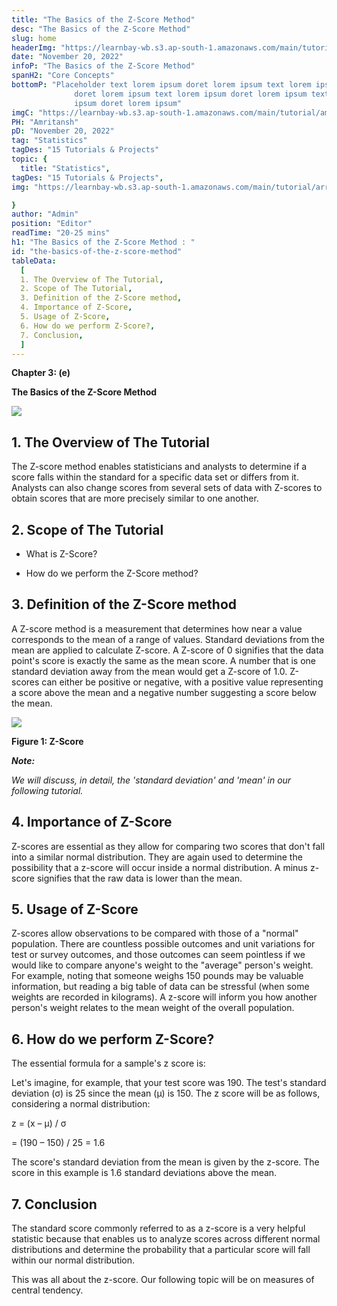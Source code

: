 ```yaml
---
title: "The Basics of the Z-Score Method"
desc: "The Basics of the Z-Score Method"
slug: home
headerImg: "https://learnbay-wb.s3.ap-south-1.amazonaws.com/main/tutorial/python.png"
date: "November 20, 2022"
infoP: "The Basics of the Z-Score Method"
spanH2: "Core Concepts"
bottomP: "Placeholder text lorem ipsum doret lorem ipsum text lorem ipsum
              doret lorem ipsum text lorem ipsum doret lorem ipsum text lorem
              ipsum doret lorem ipsum"
imgC: "https://learnbay-wb.s3.ap-south-1.amazonaws.com/main/tutorial/amritansh.png"
PH: "Amritansh"
pD: "November 20, 2022"
tag: "Statistics"
tagDes: "15 Tutorials & Projects"
topic: {
  title: "Statistics",
tagDes: "15 Tutorials & Projects",
img: "https://learnbay-wb.s3.ap-south-1.amazonaws.com/main/tutorial/arrow.png"

}
author: "Admin"
position: "Editor"
readTime: "20-25 mins"
h1: "The Basics of the Z-Score Method : "
id: "the-basics-of-the-z-score-method"
tableData:
  [
  1. The Overview of The Tutorial, 
  2. Scope of The Tutorial,  
  3. Definition of the Z-Score method,  
  4. Importance of Z-Score,  
  5. Usage of Z-Score,
  6. How do we perform Z-Score?,
  7. Conclusion,
  ]
---
```




**Chapter 3: (e)**

**The Basics of the Z-Score Method**





<img src="https://learnbay-wb.s3.ap-south-1.amazonaws.com/main/tutorial/statistics/The+Basics+of+the+Z-Score+Method.jpg"></img>


## 1. The Overview of The Tutorial



The Z-score method enables statisticians and analysts to determine if a score falls within the standard for a specific data set or differs from it. Analysts can also change scores from several sets of data with Z-scores to obtain scores that are more precisely similar to one another.



## 2. Scope of The Tutorial





* What is Z-Score?


* How do we perform the Z-Score method?




## 3. Definition of the Z-Score method



A Z-score method is a measurement that determines how near a value corresponds to the mean of a range of values. Standard deviations from the mean are applied to calculate Z-score. A Z-score of 0 signifies that the data point's score is exactly the same as the mean score. A number that is one standard deviation away from the mean would get a Z-score of 1.0. Z-scores can either be positive or negative, with a positive value representing a score above the mean and a negative number suggesting a score below the mean.


        

<img src="https://learnbay-wb.s3.ap-south-1.amazonaws.com/main/tutorial/statistics/z-score+figure+1.jpg"></img>



**Figure 1: Z-Score**


**_Note:_**

_We will discuss, in detail, the 'standard deviation' and 'mean' in our following tutorial._



## 4. Importance of Z-Score

Z-scores are essential as they allow for comparing two scores that don't fall into a similar normal distribution. They are again used to determine the possibility that a z-score will occur inside a normal distribution. A minus z-score signifies that the raw data is lower than the mean.



## 5. Usage of Z-Score





Z-scores allow observations to be compared with those of a "normal" population. There are countless possible outcomes and unit variations for test or survey outcomes, and those outcomes can seem pointless if we would like to compare anyone's weight to the "average" person's weight. For example, noting that someone weighs 150 pounds may be valuable information, but reading a big table of data can be stressful (when some weights are recorded in kilograms). A z-score will inform you how another person's weight relates to the mean weight of the overall population.



## 6. How do we perform Z-Score?




The essential formula for a sample's z score is:

Let's imagine, for example, that your test score was 190. The test's standard deviation (σ) is 25 since the mean (μ) is 150. The z score will be as follows, considering a normal distribution:

z = (x – μ) / σ

= (190 – 150) / 25 = 1.6

The score's standard deviation from the mean is given by the z-score. The score in this example is 1.6 standard deviations above the mean.



## 7. Conclusion




The standard score commonly referred to as a z-score is a very helpful statistic because that enables us to analyze scores across different normal distributions and determine the probability that a particular score will fall within our normal distribution.

This was all about the z-score. Our following topic will be on measures of central tendency.
